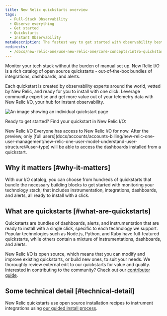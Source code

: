 ```yaml
---
title: New Relic quickstarts overview
tags:
  - Full-Stack Observability
  - Observe everything
  - Get started
  - Quickstarts
  - Instant Observability
metaDescription: The fastest way to get started with observability best practices.
redirects:
  - /docs/new-relic-one/use-new-relic-one/core-concepts/intro-quickstarts
---
```


Monitor your tech stack without the burden of manual set up. New Relic I/O is a rich catalog of open source quickstarts - out-of-the-box bundles of integrations, dashboards, and alerts. 

Each quickstart is created by observability experts around the world, vetted by New Relic, and ready for you to install with one click. Leverage community expertise and get more value out of your telemetry data with New Relic I/O, your hub for instant observability.

![An image showing an individual quickstart page](./images/quickstart-home.png "quickstarts-page")

Ready to get started? Find your quickstart in New Relic I/O:

<ButtonGroup>
<ButtonLink
  role="button"
  to="https://newrelic.com//instant-observability/"
  variant="primary"
>
  New Relic I/O
</ButtonLink>
</ButtonGroup>

<Callout title="Preview feature">
Everyone has access to New Relic I/O for now. After the preview, only [full users](docs/accounts/accounts-billing/new-relic-one-user-management/new-relic-one-user-model-understand-user-structure/#user-type) will be able to access the dashboards installed from a quickstart.
</Callout>


## Why it matters [#why-it-matters]

With our I/O catalog, you can choose from hundreds of quickstarts that bundle the necessary building blocks to get started with monitoring your technology stack; that includes instrumentation, integrations, dashboards, and alerts, all ready to install with a click.


## What are quickstarts	[#what-are-quickstarts]

Quickstarts are bundles of dashboards, alerts, and instrumentation that are ready to install with a single click, specific to each technology we support. Popular technologies such as Node.js, Python, and Ruby have full-featured quickstarts, while others contain a mixture of instrumentations, dashboards, and alerts. 

New Relic I/O is open source, which means that you can modify and improve existing quickstarts, or build new ones, to suit your needs. We thoroughly review external edit to our quickstarts for value and quality. Interested in contributing to the community? Check out our [contributor guide](https://github.com/newrelic/newrelic-quickstarts/blob/main/CONTRIBUTING.md).

## Some technical detail [#technical-detail]

New Relic quickstarts use open source installation recipes to instrument integrations using [our guided install process](docs/full-stack-observability/observe-everything/get-started/new-relic-guided-install-overview). 




